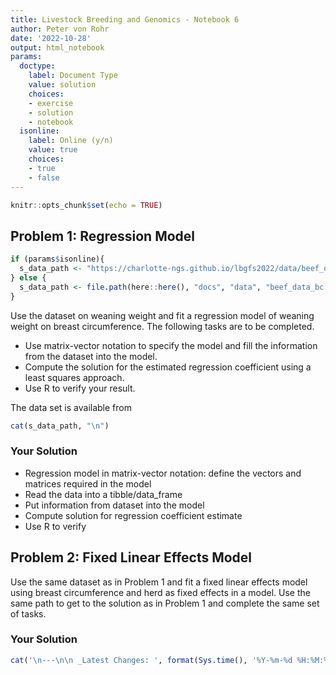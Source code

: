 ```yaml
---
title: Livestock Breeding and Genomics - Notebook 6
author: Peter von Rohr
date: '2022-10-28'
output: html_notebook
params:
  doctype:
    label: Document Type
    value: solution
    choices:
    - exercise
    - solution
    - notebook
  isonline:
    label: Online (y/n)
    value: true
    choices:
    - true
    - false
---
```




```r
knitr::opts_chunk$set(echo = TRUE)
```


## Problem 1: Regression Model
```r
if (params$isonline){
  s_data_path <- "https://charlotte-ngs.github.io/lbgfs2022/data/beef_data_bc.csv"
} else {
  s_data_path <- file.path(here::here(), "docs", "data", "beef_data_bc.csv")
}
```

Use the dataset on weaning weight and fit a regression model of weaning weight on breast circumference. The following tasks are to be completed.

* Use matrix-vector notation to specify the model and fill the information from the dataset into the model. 
* Compute the solution for the estimated regression coefficient using a least squares approach. 
* Use R to verify your result.

The data set is available from

```r
cat(s_data_path, "\n")
```


### Your Solution

* Regression model in matrix-vector notation: define the vectors and matrices required in the model
* Read the data into a tibble/data_frame
* Put information from dataset into the model
* Compute solution for regression coefficient estimate
* Use R to verify





## Problem 2: Fixed Linear Effects Model
Use the same dataset as in Problem 1 and fit a fixed linear effects model using breast circumference and herd as fixed effects in a model. Use the same path to get to the solution as in Problem 1 and complete the same set of tasks.


### Your Solution







```r
cat('\n---\n\n _Latest Changes: ', format(Sys.time(), '%Y-%m-%d %H:%M:%S'), ' (', Sys.info()['user'], ')_\n', sep = '')
```
 
